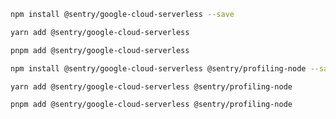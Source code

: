 <OnboardingOption optionId="profiling" hideForThisOption>

```bash {tabTitle:npm}
npm install @sentry/google-cloud-serverless --save
```

```bash {tabTitle:yarn}
yarn add @sentry/google-cloud-serverless
```

```bash {tabTitle:pnpm}
pnpm add @sentry/google-cloud-serverless
```

</OnboardingOption>

<OnboardingOption optionId="profiling">

```bash {tabTitle:npm}
npm install @sentry/google-cloud-serverless @sentry/profiling-node --save
```

```bash {tabTitle:yarn}
yarn add @sentry/google-cloud-serverless @sentry/profiling-node
```

```bash {tabTitle:pnpm}
pnpm add @sentry/google-cloud-serverless @sentry/profiling-node
```

</OnboardingOption>
